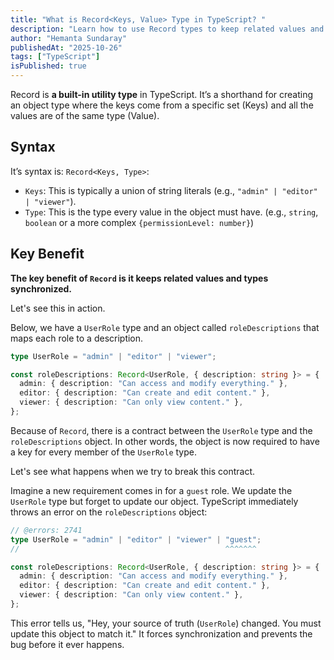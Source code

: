 ```yaml
---
title: "What is Record<Keys, Value> Type in TypeScript? "
description: "Learn how to use Record types to keep related values and types synchronized."
author: "Hemanta Sundaray"
publishedAt: "2025-10-26"
tags: ["TypeScript"]
isPublished: true
---
```


Record is **a built-in utility type** in TypeScript. It’s a shorthand for creating an object type where the keys come from a specific set (Keys) and all the values are of the same type (Value).

## Syntax

It’s syntax is: `Record<Keys, Type>`:

- `Keys`: This is typically a union of string literals (e.g., `"admin" | "editor" | "viewer"`).
- `Type`: This is the type every value in the object must have. (e.g., `string`, `boolean` or a more complex `{permissionLevel: number}`)

## Key Benefit

**The key benefit of `Record` is it keeps related values and types synchronized.**

Let's see this in action.

Below, we have a `UserRole` type and an object called `roleDescriptions` that maps each role to a description.

```ts twoslash title="TypeScript"
type UserRole = "admin" | "editor" | "viewer";

const roleDescriptions: Record<UserRole, { description: string }> = {
  admin: { description: "Can access and modify everything." },
  editor: { description: "Can create and edit content." },
  viewer: { description: "Can only view content." },
};
```

Because of `Record`, there is a contract between the `UserRole` type and the `roleDescriptions` object. In other words, the object is now required to have a key for every member of the `UserRole` type.

Let's see what happens when we try to break this contract.

Imagine a new requirement comes in for a `guest` role. We update the `UserRole` type but forget to update our object. TypeScript immediately throws an error on the `roleDescriptions` object:

```ts twoslash title="TypeScript"
// @errors: 2741
type UserRole = "admin" | "editor" | "viewer" | "guest";
//                                              ^^^^^^^

const roleDescriptions: Record<UserRole, { description: string }> = {
  admin: { description: "Can access and modify everything." },
  editor: { description: "Can create and edit content." },
  viewer: { description: "Can only view content." },
};
```

This error tells us, "Hey, your source of truth (`UserRole`) changed. You must update this object to match it." It forces synchronization and prevents the bug before it ever happens.
